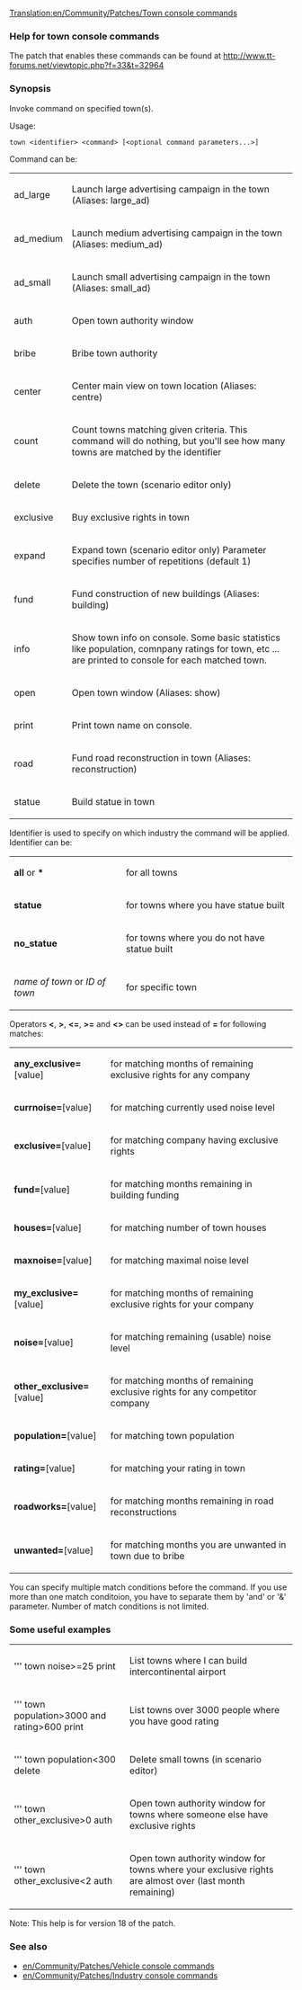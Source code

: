 [[Translation:en/Community/Patches/Town console commands]]
=== Help for town console commands ===

The patch that enables these commands can be found at http://www.tt-forums.net/viewtopic.php?f=33&t=32964

=== Synopsis ===

Invoke command on specified town(s).

Usage:

 town &lt;identifier&gt; &lt;command&gt; [&lt;optional command parameters...&gt;]

Command can be:
{|
|  ad_large      ||  Launch large advertising campaign in the town (Aliases: large_ad)
|-
|  ad_medium     ||  Launch medium advertising campaign in the town (Aliases: medium_ad)
|-
|  ad_small      ||  Launch small advertising campaign in the town (Aliases: small_ad)
|-
|  auth          ||  Open town authority window
|-
|  bribe         ||  Bribe town authority
|-
|  center        ||  Center main view on town location (Aliases: centre)
|-
|  count         ||  Count towns matching given criteria. This command will do nothing, but you'll see how many towns are matched by the identifier
|-
|  delete        ||  Delete the town (scenario editor only)
|-
|  exclusive     ||  Buy exclusive rights in town
|-
|  expand        ||  Expand town (scenario editor only) Parameter specifies number of repetitions (default 1)
|-
|  fund          ||  Fund construction of new buildings (Aliases: building)
|-
|  info          ||  Show town info on console. Some basic statistics like population, comnpany ratings for town, etc ... are printed to console for each matched town.
|-
|  open          ||  Open town window (Aliases: show)
|-
|  print         ||  Print town name on console.
|-
|  road          ||  Fund road reconstruction in town (Aliases: reconstruction)
|-
|  statue        ||  Build statue in town
|}

Identifier is used to specify on which industry the command will be applied.
Identifier can be:
{|
| '''all''' or '''*''' || for all towns
|-
| '''statue'''         || for towns where you have statue built
|-
| '''no_statue'''      || for towns where you do not have statue built
|-
| ''name of town'' or ''ID of town'' || for specific town
|}
Operators '''&lt;''', '''&gt;''', '''&lt;=''', '''&gt;=''' and '''&lt;&gt;''' can be used instead of '''=''' for following matches:
{|
| '''any_exclusive='''[value] ||  for matching months of remaining exclusive rights for any company
|-
| '''currnoise='''[value] ||  for matching currently used noise level
|-
| '''exclusive='''[value] ||  for matching company having exclusive rights
|-
| '''fund='''[value] ||  for matching months remaining in building funding
|-
| '''houses='''[value] ||  for matching number of town houses
|-
| '''maxnoise='''[value] ||  for matching maximal noise level
|-
| '''my_exclusive='''[value] ||  for matching months of remaining exclusive rights for your company
|-
| '''noise='''[value] ||  for matching remaining (usable) noise level
|-
| '''other_exclusive='''[value] ||  for matching months of remaining exclusive rights for any competitor company
|-
| '''population='''[value] ||  for matching town population
|-
| '''rating='''[value] ||  for matching your rating in town
|-
| '''roadworks='''[value] ||  for matching months remaining in road reconstructions
|-
| '''unwanted='''[value] ||  for matching months you are unwanted in town due to bribe
|}

You can specify multiple match conditions before the command.
If you use more than one match conditoion, you have to separate them by 'and' or '&' parameter. Number of match conditions is not limited.

=== Some useful examples ===

{|
| ''' town noise&gt;=25 print        || List towns where I can build intercontinental airport
|-
| ''' town population&gt;3000 and rating&gt;600 print || List towns over 3000 people where you have good rating
|-
| ''' town population&lt;300 delete || Delete small towns (in scenario editor)
|-
| ''' town other_exclusive&gt;0 auth || Open town authority window for towns where someone else have exclusive rights
|-
| ''' town other_exclusive&lt;2 auth || Open town authority window for towns where your exclusive rights are almost over (last month remaining)
|}

Note: This help is for version 18 of the patch.

=== See also ===
* [[en/Community/Patches/Vehicle console commands]]
* [[en/Community/Patches/Industry console commands]]